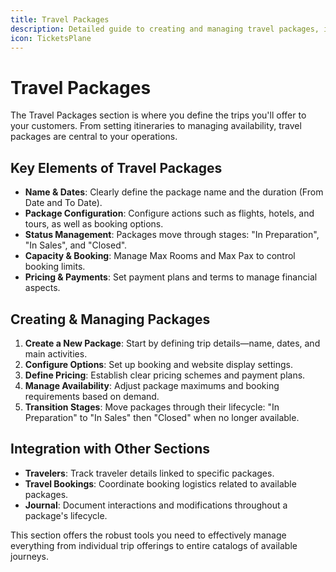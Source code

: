 ```yaml
---
title: Travel Packages
description: Detailed guide to creating and managing travel packages, including configuration, booking, and lifecycle management.
icon: TicketsPlane
---
```


# Travel Packages

The Travel Packages section is where you define the trips you'll offer to your customers. From setting itineraries to managing availability, travel packages are central to your operations.

## Key Elements of Travel Packages

- **Name & Dates**: Clearly define the package name and the duration (From Date and To Date).
- **Package Configuration**: Configure actions such as flights, hotels, and tours, as well as booking options.
- **Status Management**: Packages move through stages: "In Preparation", "In Sales", and "Closed".
- **Capacity & Booking**: Manage Max Rooms and Max Pax to control booking limits.
- **Pricing & Payments**: Set payment plans and terms to manage financial aspects.

## Creating & Managing Packages

1. **Create a New Package**: Start by defining trip details—name, dates, and main activities.
2. **Configure Options**: Set up booking and website display settings.
3. **Define Pricing**: Establish clear pricing schemes and payment plans.
4. **Manage Availability**: Adjust package maximums and booking requirements based on demand.
5. **Transition Stages**: Move packages through their lifecycle: "In Preparation" to "In Sales" then "Closed" when no longer available.

## Integration with Other Sections

- **Travelers**: Track traveler details linked to specific packages.
- **Travel Bookings**: Coordinate booking logistics related to available packages.
- **Journal**: Document interactions and modifications throughout a package's lifecycle.

This section offers the robust tools you need to effectively manage everything from individual trip offerings to entire catalogs of available journeys.
